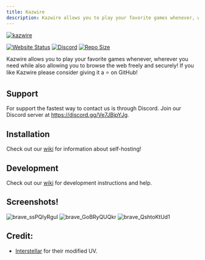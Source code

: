 ```yaml
---
title: Kazwire
description: Kazwire allows you to play your favorite games whenever, wherever you need while also allowing you to browse the web freely and securely!
---
```



[![kazwire](https://socialify.git.ci/whos-evan/kazwire/image?description=1&forks=1&issues=1&language=1&logo=https%3A%2F%2Fkazwire.com%2Flogo.png&name=1&owner=1&pattern=Solid&pulls=1&stargazers=1&theme=Dark)](https://github.com/whos-evan/kazwire)

[![Website Status](https://img.shields.io/website?down_color=red&down_message=offline&style=for-the-badge&up_color=green&up_message=online&url=https%3A%2F%2Fkazwire.com)](https://kazwire.com)
[![Discord](https://img.shields.io/discord/785577600219086881?style=for-the-badge)](https://discord.gg/Ve7JBjpYJg)
[![Repo Size](https://img.shields.io/github/repo-size/whos-evan/kazwire?style=for-the-badge)](https://github.com/whos-evan/kazwire)

Kazwire allows you to play your favorite games whenever, wherever you need while also allowing you to browse the web freely and securely! If you like Kazwire please consider giving it a ⭐ on GitHub!

## Support
For support the fastest way to contact us is through Discord. Join our Discord server at https://discord.gg/Ve7JBjpYJg.

## Installation
Check out our [wiki](https://github.com/whos-evan/kazwire/wiki) for information about self-hosting!

## Development
Check out our [wiki](https://github.com/whos-evan/kazwire/wiki) for development instructions and help.

## Screenshots!
![brave_ssPQIyRguI](https://user-images.githubusercontent.com/72959444/212424732-bd5f40bf-0f2e-4bb7-ab52-2f5834f49a0a.png)
![brave_GoBRyQUQkr](https://user-images.githubusercontent.com/72959444/212424742-c86a73e0-be9c-4d70-b9ae-47f68adeb736.png)
![brave_QshtoKtUd1](https://user-images.githubusercontent.com/72959444/212424747-7056dc96-0e39-49a8-ae2d-29d74fdcf8db.png)

## Credit:
- [Interstellar](https://github.com/InterstellarNetwork/Interstellar) for their modified UV.

